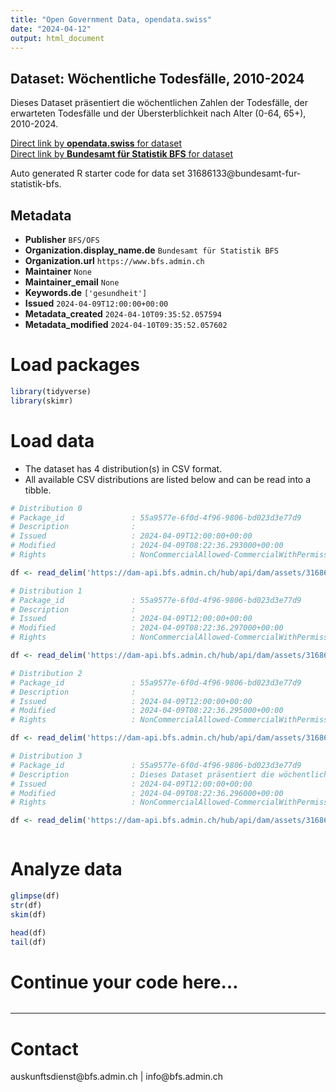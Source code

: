 ```yaml
---
title: "Open Government Data, opendata.swiss"
date: "2024-04-12"
output: html_document
---
```


## Dataset: Wöchentliche Todesfälle, 2010-2024

Dieses Dataset präsentiert die wöchentlichen Zahlen der Todesfälle, der erwarteten Todesfälle und der Übersterblichkeit nach Alter (0-64, 65+), 2010-2024.

[Direct link by **opendata.swiss** for dataset](https://opendata.swiss/de/dataset/wochentliche-todesfalle-2010-2024)<br>
[Direct link by **Bundesamt für Statistik BFS** for dataset](https://www.bfs.admin.ch/asset/de/ts-d-14.03.04.03-wr)

Auto generated R starter code for data set 31686133@bundesamt-fur-statistik-bfs.

## Metadata

- **Publisher** `BFS/OFS`
- **Organization.display_name.de** `Bundesamt für Statistik BFS`
- **Organization.url** `https://www.bfs.admin.ch`
- **Maintainer** `None`
- **Maintainer_email** `None`
- **Keywords.de** `['gesundheit']`
- **Issued** `2024-04-09T12:00:00+00:00`
- **Metadata_created** `2024-04-10T09:35:52.057594`
- **Metadata_modified** `2024-04-10T09:35:52.057602`


# Load packages

```r

library(tidyverse)
library(skimr)

```

# Load data

-   The dataset has 4 distribution(s) in CSV format.
-   All available CSV distributions are listed below and can be read into a tibble.

```r

# Distribution 0
# Package_id               : 55a9577e-6f0d-4f96-9806-bd023d3e77d9
# Description              : 
# Issued                   : 2024-04-09T12:00:00+00:00
# Modified                 : 2024-04-09T08:22:36.293000+00:00
# Rights                   : NonCommercialAllowed-CommercialWithPermission-ReferenceRequired

df <- read_delim('https://dam-api.bfs.admin.ch/hub/api/dam/assets/31686143/master')

# Distribution 1
# Package_id               : 55a9577e-6f0d-4f96-9806-bd023d3e77d9
# Description              : 
# Issued                   : 2024-04-09T12:00:00+00:00
# Modified                 : 2024-04-09T08:22:36.297000+00:00
# Rights                   : NonCommercialAllowed-CommercialWithPermission-ReferenceRequired

df <- read_delim('https://dam-api.bfs.admin.ch/hub/api/dam/assets/31686155/master')

# Distribution 2
# Package_id               : 55a9577e-6f0d-4f96-9806-bd023d3e77d9
# Description              : 
# Issued                   : 2024-04-09T12:00:00+00:00
# Modified                 : 2024-04-09T08:22:36.295000+00:00
# Rights                   : NonCommercialAllowed-CommercialWithPermission-ReferenceRequired

df <- read_delim('https://dam-api.bfs.admin.ch/hub/api/dam/assets/31686156/master')

# Distribution 3
# Package_id               : 55a9577e-6f0d-4f96-9806-bd023d3e77d9
# Description              : Dieses Dataset präsentiert die wöchentlichen Zahlen der Todesfälle, der erwarteten Todesfälle und der Übersterblichkeit nach Alter (0-64, 65+), 2010-2024.
# Issued                   : 2024-04-09T12:00:00+00:00
# Modified                 : 2024-04-09T08:22:36.296000+00:00
# Rights                   : NonCommercialAllowed-CommercialWithPermission-ReferenceRequired

df <- read_delim('https://dam-api.bfs.admin.ch/hub/api/dam/assets/31686148/master')



```

# Analyze data

```r

glimpse(df)
str(df)
skim(df)

head(df)
tail(df)

```

# Continue your code here...

```r

```

------------------------------------------------------------------------

# Contact

auskunftsdienst@bfs.admin.ch | info@bfs.admin.ch
